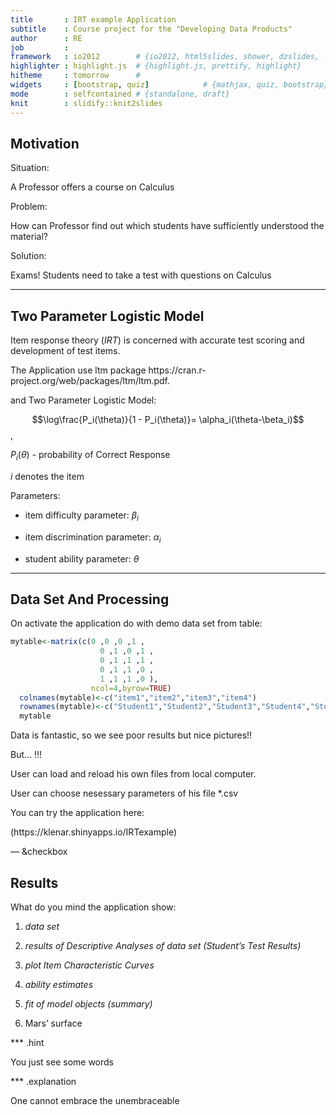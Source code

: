```yaml
---
title       : IRT example Application 
subtitle    : Course project for the "Developing Data Products"
author      : RE
job         : 
framework   : io2012        # {io2012, html5slides, shower, dzslides, ...}
highlighter : highlight.js  # {highlight.js, prettify, highlight}
hitheme     : tomorrow      # 
widgets     : [bootstrap, quiz]            # {mathjax, quiz, bootstrap}
mode        : selfcontained # {standalone, draft}
knit        : slidify::knit2slides
---
```

## Motivation

 
 Situation:
 
 A Professor offers a course on Calculus
 
 
 
 
 Problem:
 
  How can Professor find out which students have sufficiently understood the material?
 
 
 
 Solution:

 Exams!  Students need to take a test with questions on Calculus




---

## Two Parameter Logistic Model

Item response theory (*IRT*) is concerned with accurate test scoring and development of test items. 


The Application use ltm package https://cran.r-project.org/web/packages/ltm/ltm.pdf.

and Two Parameter Logistic Model:

$$\log\frac{P_i(\theta)}{1 - P_i(\theta)}= \alpha_i(\theta-\beta_i)$$,

$P_i(\theta)$ - probability of Correct Response

$i$ denotes the item

Parameters:

* item difficulty parameter: $\beta_i$

* item discrimination parameter: $\alpha_i$

* student ability parameter: $\theta$

---
## Data Set And  Processing

On activate the application do with demo data set from table:

```r
mytable<-matrix(c(0 ,0 ,0 ,1 ,
                    0 ,1 ,0 ,1 ,
                    0 ,1 ,1 ,1 ,
                    0 ,1 ,1 ,0 ,
                    1 ,1 ,1 ,0 ),
                  ncol=4,byrow=TRUE)
  colnames(mytable)<-c("item1","item2","item3","item4")
  rownames(mytable)<-c("Student1","Student2","Student3","Student4","Student4")
  mytable

```

Data is fantastic, so we  see poor results but nice pictures!!

But... !!!

User can load and reload his own files from local computer.

User can choose nesessary parameters of his file *.csv


You can try the application here:

 (https://klenar.shinyapps.io/IRTexample)

--- &checkbox

## Results


What do you mind the application show:

1. _data set_

2. _results of Descriptive Analyses of data set (Student's Test Results)_

3. _plot Item Characteristic Curves_

4. _ability estimates_

5. _fit of model objects (summary)_

6. Mars' surface


*** .hint

You just see some words


*** .explanation

One cannot embrace the unembraceable








